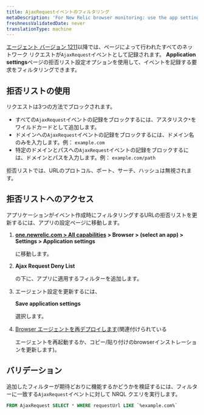 ```yaml
---
title: AjaxRequestイベントのフィルタリング
metaDescription: 'For New Relic browser monitoring: use the app settings page to filter which network calls are recorded as AjaxRequest events.'
freshnessValidatedDate: never
translationType: machine
---
```


[エージェント バージョン 1211](/docs/release-notes/new-relic-browser-release-notes/browser-agent-release-notes/)以降では、ページによって行われたすべてのネットワーク リクエストが`AjaxRequest`イベントとして記録されます。 <DNT>**Application settings**</DNT>ページの拒否リスト設定オプションを使用して、イベントを記録する要求をフィルタリングできます。

## 拒否リストの使用

リクエストは3つの方法でブロックされます。

* すべての`AjaxRequest`イベントの記録をブロックするには、アスタリスク`*`をワイルドカードとして追加します。
* ドメインへの`AjaxRequest`イベントの記録をブロックするには、ドメイン名のみを入力します。例： `example.com`
* 特定のドメインとパスへの`AjaxRequest`イベントの記録をブロックするには、ドメインとパスを入力します。例： `example.com/path`

拒否リストでは、URLのプロトコル、ポート、サーチ、ハッシュは無視されます。

## 拒否リストへのアクセス

アプリケーションがイベント作成時にフィルタリングするURLの拒否リストを更新するには、アプリの設定ページに移動します。

1. <DNT>**[one.newrelic.com > All capabilities](https://one.newrelic.com/all-capabilities) > Browser > (select an app) > Settings > Application settings**</DNT>

   に移動します。

2. <DNT>**Ajax Request Deny List**</DNT>

   の下に、アプリに適用するフィルターを追加します。

3. エージェント設定を更新するには、

   <DNT>**Save application settings**</DNT>

   選択します。

4. [Browser エージェントを再デプロイします](/docs/browser/new-relic-browser/installation/upgrade-browser-agent)(関連付けられている

   <InlinePopover type="apm"/>

   エージェントを再起動するか、コピー/貼り付けのbrowserインストレーションを更新します)。

## バリデーション

追加したフィルターが期待どおりに機能するかどうかを検証するには、フィルターに一致する`AjaxRequest`イベントに対して NRQL クエリを実行します。

```sql
FROM AjaxRequest SELECT * WHERE requestUrl LIKE `%example.com%`
```